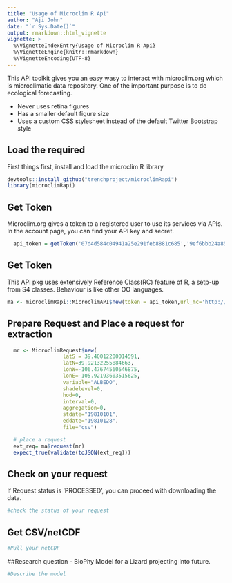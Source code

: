 ```yaml
---
title: "Usage of Microclim R Api"
author: "Aji John"
date: "`r Sys.Date()`"
output: rmarkdown::html_vignette
vignette: >
  %\VignetteIndexEntry{Usage of Microclim R Api}
  %\VignetteEngine{knitr::rmarkdown}
  %\VignetteEncoding{UTF-8}
---
```


This API toolkit gives you an easy wasy to interact with microclim.org which is
 microclimatic data repository. One of the important purpose is to do ecological forecasting.

- Never uses retina figures
- Has a smaller default figure size
- Uses a custom CSS stylesheet instead of the default Twitter Bootstrap style

## Load the required

First things first, install and load the microclim R library

```r
devtools::install_github("trenchproject/microclimRapi")
library(microclimRapi)
```

## Get Token

Microclim.org gives a token to a registered user to use its services via APIs. In the account page, you can find your API key and secret.

```r
  api_token = getToken('07d4d584c04941a25e291feb8881c685','9ef6bbb24a855fbb765f3890e05592f4','localhost:3000/')
```

## Get Token

This API pkg uses extensively Reference Class(RC) feature of R, a setp-up from S4 classes. Behaviour is like other OO languages.

```r
ma <- microclimRapi::MicroclimAPI$new(token = api_token,url_mc='http://localhost:3000/')
```

## Prepare Request and Place a request for extraction

```r
  mr <- MicroclimRequest$new(
                  latS = 39.40012200014591,
                  latN=39.92132255884663,
                  lonW=-106.47674560546875,
                  lonE=-105.92193603515625,
                  variable="ALBEDO",
                  shadelevel=0,
                  hod=0,
                  interval=0,
                  aggregation=0,
                  stdate="19810101",
                  eddate="19810128",
                  file="csv")

  # place a request
  ext_req= ma$request(mr)
  expect_true(validate(toJSON(ext_req)))
```



## Check on your request

If Request status is 'PROCESSED', you can proceed with downloading the data.

```r
#check the status of your request

```

## Get CSV/netCDF
```r
#Pull your netCDF

```

##Research question - BioPhy Model for a Lizard projecting into future.


```r
#Describe the model

```

